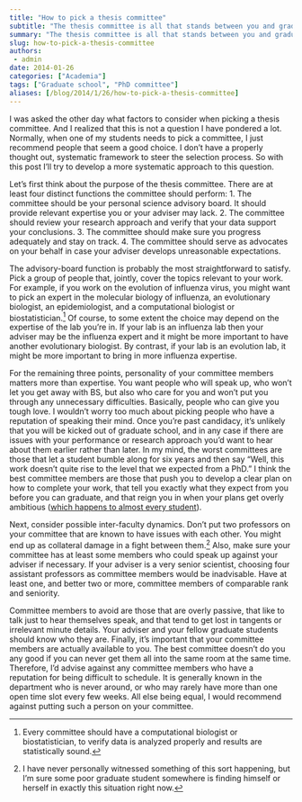 ```yaml
---
title: "How to pick a thesis committee"
subtitle: "The thesis committee is all that stands between you and graduation, so choose wisely."
summary: "The thesis committee is all that stands between you and graduation, so choose wisely."
slug: how-to-pick-a-thesis-committee
authors:
 - admin
date: 2014-01-26
categories: ["Academia"]
tags: ["Graduate school", "PhD committee"]
aliases: [/blog/2014/1/26/how-to-pick-a-thesis-committee]
---
```


I was asked the other day what factors to consider when picking a thesis committee. And I realized that this is not a question I have pondered a lot. Normally, when one of my students needs to pick a committee, I just recommend people that seem a good choice. I don't have a properly thought out, systematic framework to steer the selection process. So with this post I’ll try to develop a more systematic approach to this question.

Let’s first think about the purpose of the thesis committee. There are at least four distinct functions the committee should perform: 1. The committee should be your personal science advisory board. It should provide relevant expertise you or your adviser may lack. 2. The committee should review your research approach and verify that your data support your conclusions. 3. The committee should make sure you progress adequately and stay on track. 4. The committee should serve as advocates on your behalf in case your adviser develops unreasonable expectations.

The advisory-board function is probably the most straightforward to satisfy. Pick a group of people that, jointly, cover the topics relevant to your work. For example, if you work on the evolution of influenza virus, you might want to pick an expert in the molecular biology of influenza, an evolutionary biologist, an epidemiologist, and a computational biologist or biostatistician.[^1] Of course, to some extent the choice may depend on the expertise of the lab you’re in. If your lab is an influenza lab then your adviser may be the influenza expert and it might be more important to have another evolutionary biologist. By contrast, if your lab is an evolution lab, it might be more important to bring in more influenza expertise.

[^1]: Every committee should have a computational biologist or biostatistician, to verify data is analyzed properly and results are statistically sound.


For the remaining three points, personality of your committee members matters more than expertise. You want people who will speak up, who won’t let you get away with BS, but also who care for you and won’t put you through any unnecessary difficulties. Basically, people who can give you tough love. I wouldn’t worry too much about picking people who have a reputation of speaking their mind. Once you’re past candidacy, it’s unlikely that you will be kicked out of graduate school, and in any case if there are issues with your performance or research approach you’d want to hear about them earlier rather than later. In my mind, the worst committees are those that let a student bumble along for six years and then say “Well, this work doesn’t quite rise to the level that we expected from a PhD.” I think the best committee members are those that push you to develop a clear plan on how to complete your work, that tell you exactly what they expect from you before you can graduate, and that reign you in when your plans get overly ambitious ([which happens to almost every student](/blog/2013/12/7/excess-ambitionthe-eternal-flaw-of-all-phd-thesis-proposals)).

Next, consider possible inter-faculty dynamics. Don’t put two professors on your committee that are known to have issues with each other. You might end up as collateral damage in a fight between them.[^2] Also, make sure your committee has at least some members who could speak up against your adviser if necessary. If your adviser is a very senior scientist, choosing four assistant professors as committee members would be inadvisable. Have at least one, and better two or more, committee members of comparable rank and seniority. 

[^2]: I have never personally witnessed something of this sort happening, but I’m sure some poor graduate student somewhere is finding himself or herself in exactly this situation right now.


Committee members to avoid are those that are overly passive, that like to talk just to hear themselves speak, and that tend to get lost in tangents or irrelevant minute details. Your adviser and your fellow graduate students should know who they are. Finally, it’s important that your committee members are actually available to you. The best committee doesn’t do you any good if you can never get them all into the same room at the same time. Therefore, I’d advise against any committee members who have a reputation for being difficult to schedule. It is generally known in the department who is never around, or who may rarely have more than one open time slot every few weeks. All else being equal, I would recommend against putting such a person on your committee.
